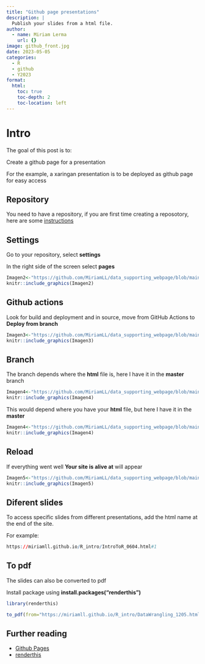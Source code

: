 ```yaml
---
title: "Github page presentations"
description: |
  Publish your slides from a html file.
author:
  - name: Miriam Lerma
    url: {}
image: github_front.jpg
date: 2023-05-05
categories:
  - R
  - github
  - Y2023
format:
  html:
    toc: true
    toc-depth: 2
    toc-location: left
---
```



# Intro

The goal of this post is to:  

Create a github page for a presentation

For the example, a xaringan presentation is to be deployed as github page for easy access

## Repository

You need to have a repository, if you are first time creating a reposotory, here are some [instructions](https://miriamll.github.io/git_pres/GitGithubZenodo#11)

## Settings

Go to your repository, select **settings**

In the right side of the screen select **pages**

```r
Imagen2<-"https://github.com/MiriamLL/data_supporting_webpage/blob/main/Blog/2023/02settings.png?raw=true"
knitr::include_graphics(Imagen2)
```

## Github actions

Look for build and deployment and in source, move from GitHub Actions to **Deploy from branch**

```r
Imagen3<-"https://github.com/MiriamLL/data_supporting_webpage/blob/main/Blog/2023/03BuildDeployment.png?raw=true"
knitr::include_graphics(Imagen3)
```

## Branch

The branch depends where the **html** file is, here I have it in the **master** branch

```r
Imagen4<-"https://github.com/MiriamLL/data_supporting_webpage/blob/main/Blog/2023/04Master.png?raw=true"
knitr::include_graphics(Imagen4)
```

This would depend where you have your **html** file, but here I have it in the **master**

```r
Imagen4<-"https://github.com/MiriamLL/data_supporting_webpage/blob/main/Blog/2023/04Master.png?raw=true"
knitr::include_graphics(Imagen4)
```

## Reload

If everything went well **Your site is alive at** will appear

```r
Imagen5<-"https://github.com/MiriamLL/data_supporting_webpage/blob/main/Blog/2023/05SiteIsAlive.png?raw=true"
knitr::include_graphics(Imagen5)
```

## Diferent slides

To access specific slides from different presentations, add the html name at the end of the site.

For example:

```r
https://miriamll.github.io/R_intro/IntroToR_0604.html#1
```

## To pdf

The slides can also be converted to pdf

Install package using **install.packages("renderthis")**

```r
library(renderthis)
```

```r
to_pdf(from="https://miriamll.github.io/R_intro/DataWrangling_1205.html")
```

## Further reading

- [Github Pages](https://pages.github.com/)  
- [renderthis](https://jhelvy.github.io/renderthis/articles/renderthis.html)
